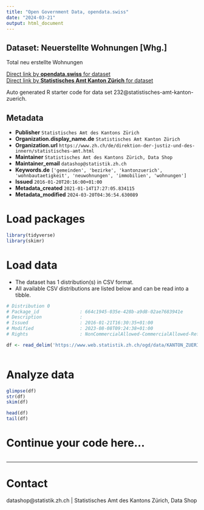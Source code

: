 ```yaml
---
title: "Open Government Data, opendata.swiss"
date: "2024-03-21"
output: html_document
---
```


## Dataset: Neuerstellte Wohnungen [Whg.]

Total neu erstellte Wohnungen

[Direct link by **opendata.swiss** for dataset](https://opendata.swiss/de/dataset/neuerstellte-wohnungen-whg)<br>
[Direct link by **Statistisches Amt Kanton Zürich** for dataset](https://www.zh.ch/de/politik-staat/gemeinden/gemeindeportraet.html)

Auto generated R starter code for data set 232@statistisches-amt-kanton-zuerich.

## Metadata

- **Publisher** `Statistisches Amt des Kantons Zürich`
- **Organization.display_name.de** `Statistisches Amt Kanton Zürich`
- **Organization.url** `https://www.zh.ch/de/direktion-der-justiz-und-des-innern/statistisches-amt.html`
- **Maintainer** `Statistisches Amt des Kantons Zürich, Data Shop`
- **Maintainer_email** `datashop@statistik.zh.ch`
- **Keywords.de** `['gemeinden', 'bezirke', 'kantonzuerich', 'wohnbautaetigkeit', 'neuwohnungen', 'immobilien', 'wohnungen']`
- **Issued** `2016-01-20T20:16:00+01:00`
- **Metadata_created** `2021-01-14T17:27:05.834115`
- **Metadata_modified** `2024-03-20T04:36:54.630089`


# Load packages

```r

library(tidyverse)
library(skimr)

```

# Load data

-   The dataset has 1 distribution(s) in CSV format.
-   All available CSV distributions are listed below and can be read into a tibble.

```r

# Distribution 0
# Package_id               : 664c1945-035e-428b-a9d8-02ae7683941e
# Description              : 
# Issued                   : 2016-01-21T16:30:35+01:00
# Modified                 : 2023-08-08T09:24:38+01:00
# Rights                   : NonCommercialAllowed-CommercialAllowed-ReferenceRequired

df <- read_delim('https://www.web.statistik.zh.ch/ogd/data/KANTON_ZUERICH_370.csv')



```

# Analyze data

```r

glimpse(df)
str(df)
skim(df)

head(df)
tail(df)

```

# Continue your code here...

```r

```

------------------------------------------------------------------------

# Contact

datashop@statistik.zh.ch | Statistisches Amt des Kantons Zürich, Data Shop
